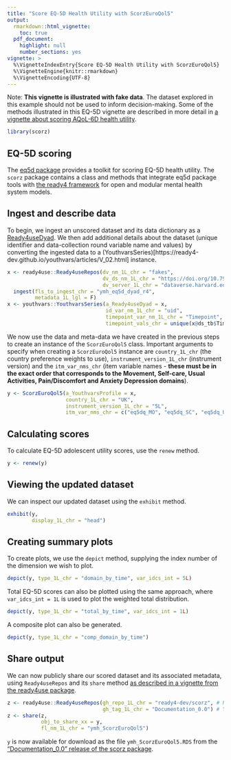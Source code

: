 ```yaml
---
title: "Score EQ-5D Health Utility with ScorzEuroQol5"
output: 
  rmarkdown::html_vignette:
    toc: true
  pdf_document:
    highlight: null
    number_sections: yes
vignette: >
  %\VignetteIndexEntry{Score EQ-5D Health Utility with ScorzEuroQol5}
  %\VignetteEngine{knitr::rmarkdown}
  %\VignetteEncoding{UTF-8}
---
```


Note: **This vignette is illustrated with fake data**. The dataset explored in this example should not be used to inform decision-making. Some of the methods illustrated in this EQ-5D vignette are described in more detail in [a vignette about scoring AQoL-6D health utility](V_01.html).

```r
library(scorz)
```

## EQ-5D scoring
The [eq5d package](https://github.com/fragla/eq5d) provides a toolkit for scoring EQ-5D health utility. The  `scorz` package contains a class and methods that integrate eq5d package tools with [the ready4 framework](https://www.ready4-dev.com/) for open and modular mental health system models.

## Ingest and describe data
To begin, we ingest an unscored dataset and its data dictionary as a [Ready4useDyad](https://ready4-dev.github.io/ready4use/articles/V_02.html). We then add additional details about the dataset (unique identifier and data-collection round variable name and values) by converting the ingested data to a (YouthvarsSeries)[https://ready4-dev.github.io/youthvars/articles/V_02.html] instance.

```r
x <- ready4use::Ready4useRepos(dv_nm_1L_chr = "fakes",
                               dv_ds_nm_1L_chr = "https://doi.org/10.7910/DVN/W95KED",
                               dv_server_1L_chr = "dataverse.harvard.edu") %>%
  ingest(fls_to_ingest_chr = "ymh_eq5d_dyad_r4",
         metadata_1L_lgl = F) 
x <- youthvars::YouthvarsSeries(a_Ready4useDyad = x,
                                id_var_nm_1L_chr = "uid",
                                timepoint_var_nm_1L_chr = "Timepoint",
                                timepoint_vals_chr = unique(x@ds_tb$Timepoint))
```

We now use the data and meta-data we have created in the previous steps to create an instance of the `ScorzEuroQol5` class. Important arguments to specify when creating a `ScorzEuroQol5` instance are `country_1L_chr` (the country preference weights to use), `instrument_version_1L_chr` (instrument version) and the `itm_var_nms_chr` (item variable names - **these must be in the exact order that corresponds to the Movement, Self-care, Usual Activities, Pain/Discomfort and Anxiety Depression domains**).

```r
y <- ScorzEuroQol5(a_YouthvarsProfile = x,
                   country_1L_chr = "UK",
                   instrument_version_1L_chr = "5L",
                   itm_var_nms_chr = c("eq5dq_MO", "eq5dq_SC", "eq5dq_UA", "eq5dq_PD", "eq5dq_AD"))
```

## Calculating scores
To calculate EQ-5D adolescent utility scores, use the `renew` method. 

```r
y <- renew(y)
```

## Viewing the updated dataset
We can inspect our updated dataset using the `exhibit` method. 

```r
exhibit(y,
        display_1L_chr = "head")
```

## Creating summary plots
To create plots, we use the `depict` method, supplying the index number of the dimension we wish to plot.

```r
depict(y, type_1L_chr = "domain_by_time", var_idcs_int = 5L)
```

Total EQ-5D scores can also be plotted using the same approach, where `var_idcs_int = 1L` is used to plot the weighted total distribution.

```r
depict(y, type_1L_chr = "total_by_time", var_idcs_int = 1L)
```

A composite plot can also be generated.

```r
depict(y, type_1L_chr = "comp_domain_by_time")
```

## Share output
We can now publicly share our scored dataset and its associated metadata, using `Ready4useRepos` and its `share` method [as described in a vignette from the ready4use package](https://ready4-dev.github.io/ready4use/articles/V_01.html).

```r
z <- ready4use::Ready4useRepos(gh_repo_1L_chr = "ready4-dev/scorz", # Replace with details of your repo.
                               gh_tag_1L_chr = "Documentation_0.0") # You must have write permissions.
z <- share(z,
           obj_to_share_xx = y,
           fl_nm_1L_chr = "ymh_ScorzEuroQol5")
```

`y` is now available for download as the file `ymh_ScorzEuroQol5.RDS` from the ["Documentation_0.0" release of the scorz package](https://github.com/ready4-dev/scorz/releases/tag/Documentation_0.0).

